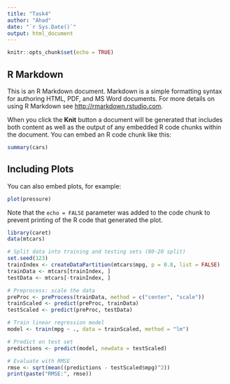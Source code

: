 ```yaml
---
title: "Task4"
author: "Ahad"
date: "`r Sys.Date()`"
output: html_document
---
```


```r
knitr::opts_chunk$set(echo = TRUE)
```

## R Markdown

This is an R Markdown document. Markdown is a simple formatting syntax for authoring HTML, PDF, and MS Word documents. For more details on using R Markdown see <http://rmarkdown.rstudio.com>.

When you click the **Knit** button a document will be generated that includes both content as well as the output of any embedded R code chunks within the document. You can embed an R code chunk like this:

```r
summary(cars)
```

## Including Plots

You can also embed plots, for example:

```r
plot(pressure)
```

Note that the `echo = FALSE` parameter was added to the code chunk to prevent printing of the R code that generated the plot.

```r
library(caret)
data(mtcars)

# Split data into training and testing sets (80-20 split)
set.seed(123)
trainIndex <- createDataPartition(mtcars$mpg, p = 0.8, list = FALSE)
trainData <- mtcars[trainIndex, ]
testData <- mtcars[-trainIndex, ]

# Preprocess: scale the data
preProc <- preProcess(trainData, method = c("center", "scale"))
trainScaled <- predict(preProc, trainData)
testScaled <- predict(preProc, testData)

# Train linear regression model
model <- train(mpg ~ ., data = trainScaled, method = "lm")

# Predict on test set
predictions <- predict(model, newdata = testScaled)

# Evaluate with RMSE
rmse <- sqrt(mean((predictions - testScaled$mpg)^2))
print(paste("RMSE:", rmse))
```
